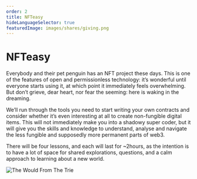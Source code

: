 ```yaml
---
order: 2
title: NFTeasy
hideLanguageSelector: true
featuredImage: images/shares/giving.png
---
```


# NFTeasy

Everybody and their pet penguin has an NFT project these days. This is one of the features of open and permissionless technology: it’s wonderful until everyone starts using it, at which point it immediately feels overwhelming. But don’t grieve, dear heart, nor fear the seeming: here is waking in the dreaming. 

We’ll run through the tools you need to start writing your own contracts and consider whether it’s even interesting at all to create non-fungible digital items. This will not immediately make you into a shadowy super coder, but it will give you the skills and knowledge to understand, analyse and navigate the less fungible and supposedly more permanent parts of web3.

There will be four lessons, and each will last for ~2hours, as the intention is to have a lot of space for shared explorations, questions, and a calm approach to learning about a new world.

![The Would From The Trie](/images/build/digital-tree.jpg)